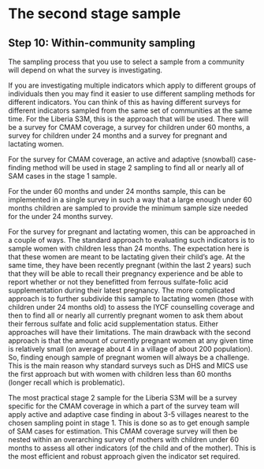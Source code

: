 # The second stage sample {#stage2}

## Step 10: Within-community sampling

The sampling process that you use to select a sample from a community will depend on what the survey is investigating.

If you are investigating multiple indicators which apply to different groups of individuals then you may find it easier to use different sampling methods for different indicators. You can think of this as having different surveys for different indicators sampled from the same set of communities at the same time. For the Liberia S3M, this is the approach that will be used. There will be a survey for CMAM coverage, a survey for children under 60 months, a survey for children under 24 months and a survey for pregnant and lactating women.

For the survey for CMAM coverage, an active and adaptive (snowball) case-finding method will be used in stage 2 sampling to find all or nearly all of SAM cases in the stage 1 sample. 

For the under 60 months and under 24 months sample, this can be implemented in a single survey in such a way that a large enough under 60 months children are sampled to provide the minimum sample size needed for the under 24 months survey.

For the survey for pregnant and lactating women, this can be approached in a couple of ways. The standard approach to evaluating such indicators is to sample women with children less than 24 months. The expectation here is that these women are meant to be lactating given their child's age. At the same time, they have been recently pregnant (within the last 2 years) such that they will be able to recall their pregnancy experience and be able to report whether or not they benefitted from ferrous sulfate-folic acid supplementation during their latest pregnancy. The more complicated approach is to further subdivide this sample to lactating women (those with children under 24 months old) to assess the IYCF counselling coverage and then to find all or nearly all currently pregnant women to ask them about their ferrous sulfate and folic acid supplementation status. Either approaches will have their limitations. The main drawback with the second approach is that the amount of currently pregnant women at any given time is relatively small (on average about 4 in a village of about 200 population). So, finding enough sample of pregnant women will always be a challenge. This is the main reason why standard surveys such as DHS and MICS use the first approach but with women with children less than 60 months (longer recall which is problematic).

The most practical stage 2 sample for the Liberia S3M will be a survey specific for the CMAM coverage in which a part of the survey team will apply active and adaptive case finding in about 3-5 villages nearest to the chosen sampling point in stage 1. This is done so as to get enough sample of SAM cases for estimation. This CMAM coverage survey will then be nested within an overarching survey of mothers with children under 60 months to assess all other indicators (of the child and of the mother). This is the most efficient and robust approach given the indicator set required.

